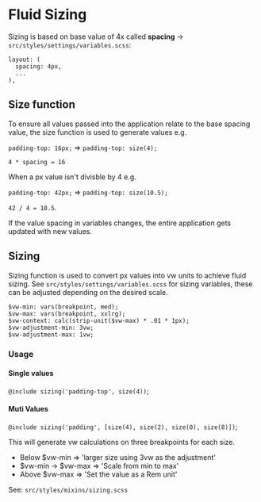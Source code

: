 
<Meta title="Documentation/Fluid Sizing" />

# Fluid Sizing

Sizing is based on base value of 4x called **spacing** -> `src/styles/settings/variables.scss`:

```
layout: (
  spacing: 4px,
  ...
),
```

## Size function

To ensure all values passed into the application relate to the base spacing value, the size function is used to generate values e.g.

`padding-top: 16px;` => `padding-top: size(4);`

`4 * spacing = 16`

When a px value isn't divisble by 4 e.g.

`padding-top: 42px;` => `padding-top: size(10.5);`

`42 / 4 = 10.5`.

If the value spacing in variables changes, the entire application gets updated with new values.

## Sizing

Sizing function is used to convert px values into vw units to achieve fluid sizing. See `src/styles/settings/variables.scss` for sizing variables, these can be adjusted depending on the desired scale.

```
$vw-min: vars(breakpoint, med);
$vw-max: vars(breakpoint, xxlrg);
$vw-context: calc(strip-unit($vw-max) * .01 * 1px);
$vw-adjustment-min: 3vw;
$vw-adjustment-max: 1vw;
```

### Usage

#### Single values

`@include sizing('padding-top', size(4))`;

#### Muti Values

`@include sizing('padding', [size(4), size(2), size(0), size(8)])`;

This will generate vw calculations on three breakpoints for each size.

- Below $vw-min => 'larger size using 3vw as the adjustment'
- $vw-min -> $vw-max => 'Scale from min to max'
- Above $vw-max => 'Set the value as a Rem unit'

See: `src/styles/mixins/sizing.scss`
